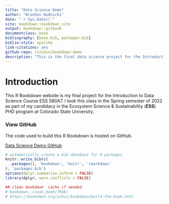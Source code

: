 ```yaml
--- 
title: "Data Science Demo"
author: "Brandon Budnicki"
date: "`r Sys.Date()`"
site: bookdown::bookdown_site
output: bookdown::gitbook
documentclass: book
bibliography: [book.bib, packages.bib]
biblio-style: apalike
link-citations: yes
github-repo: rstudio/bookdown-demo
description: "This is the final data science project for the Introduction to Data Science Course ESS 580A7."
---
```


# Introduction {-}

This R Bookdown website is my final project for the Introduction to Data Science Course ESS 580A7. I took this class in the Spring semester of 2022 as part of my candidacy in the Ecosystem Science & Sustainability (**ESS**) PHD program at Colorado State University.

### View GitHub

The code used to build this R Bookdown is hosted on GitHub.

[Data Science Demo GitHub](https://github.com/BBudnicki/data-science-demo)




```r
# automatically create a bib database for R packages
knitr::write_bib(c(
  .packages(), 'bookdown', 'knitr', 'rmarkdown'
), 'packages.bib')
options(dplyr.summarise.inform = FALSE)
library(dplyr, warn.conflicts = FALSE)

## clean bookdown  cache if needed
# bookdown::clean_book(TRUE)
# https://bookdown.org/yihui/bookdown/build-the-book.html
```
